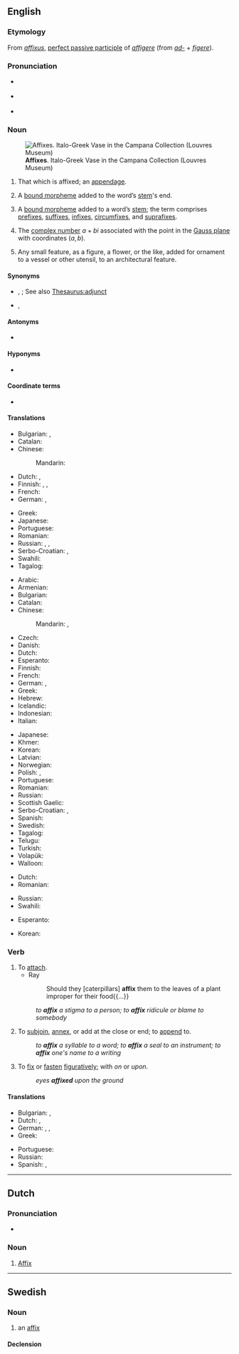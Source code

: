 {{also|Affix}}
==English==
{{wikipedia}}

===Etymology===
From {{etyl|la|en}} ''[[affixus]]'', [[perfect passive participle]] of ''[[affigere]]'' (from ''[[ad-]]'' + ''[[figere]]'').

===Pronunciation===
* {{a|noun}} {{IPA|/ˈæ.fɪks/|lang=en}}
* {{a|verb}} {{IPA|/ə.ˈfɪks/|lang=en}}
* {{rhymes|ɪks|lang=en}}

===Noun===
{{en-noun|es}}
[[File:Image from page 125 of The Century dictionary and cyclopedia (1897) (14598506588).jpg|thumb|upright|'''Affixes'''. Italo-Greek Vase in the Campana Collection (Louvres Museum)]]

# That which is affixed; an [[appendage]].
# {{lb|en|linguistic morphology}} A [[bound morpheme]] added to the word’s [[stem]]'s end.
# {{lb|en|linguistic morphology}} A [[bound morpheme]] added to a word’s [[stem]]; the term comprises [[prefix]]es, [[suffix]]es, [[infix]]es, [[circumfix]]es, and [[suprafix]]es.
# {{lb|en|mathematics}} The [[complex number]] <math>a+bi</math> associated with the point in the [[Gauss plane]] with coordinates <math>(a,b)</math>.
# {{lb|en|decorative art}} Any small feature, as a figure, a flower, or the like, added for ornament to a vessel or other utensil, to an architectural feature.

====Synonyms====
* {{sense|that which is affixed}} {{l|en|addition}}, {{l|en|supplement}}; See also [[Thesaurus:adjunct]]
* {{sense|linguistics: bound morpheme added at end}} {{l|en|suffix}}, {{l|en|postfix}}

====Antonyms====
* {{sense|linguistics: bound morpheme added to a word’s stem}} {{l|en|nonaffix}}

====Hyponyms====
* {{affixes}}

====Coordinate terms====
* {{l|en|clitic}}

====Translations====
{{trans-top|that which is affixed}}
* Bulgarian: {{t+|bg|прибавка}}, {{t+|bg|придатък}}
* Catalan: {{t+|ca|afix|m}}
* Chinese:
*: Mandarin: {{t+|cmn|附加物|tr=fùjiāwù|sc=Hani}}
* Dutch: {{t+|nl|affix|n}}, {{t+|nl|aanhangsel|n}}
* Finnish: {{t+|fi|lisä}}, {{t+|fi|lisäke}}, {{t+|fi|uloke}}
* French: {{t+|fr|affixe|f}}
* German: {{t+|de|Anhang|m}}, {{t+|de|Anhängsel|n}}
{{trans-mid}}
* Greek: {{t+|el|προσθήκη|f}}
* Japanese: {{t|ja|付属物|tr=ふぞくぶつ, fuzokubutsu|sc=Jpan}}
* Portuguese: {{t+|pt|afixo|m}}
* Romanian: {{t+|ro|afix|n}}
* Russian: {{t+|ru|добавле́ние|n}}, {{t+|ru|дополне́ние|n}}, {{t+|ru|прида́ток|n}}
* Serbo-Croatian: {{t|sh|додатак|m}}, {{t+|sh|dodatak|m}}
* Swahili: {{t+|sw|kiambishi}}
* Tagalog: {{t+|tl|maylapi}}
{{trans-bottom}}

{{trans-see|suffix}}

{{trans-top|linguistics: a bound morpheme added to a word’s stem}}
* Arabic: {{t|ar|أَفِكْس}}
* Armenian: {{t+|hy|ածանց}}
* Bulgarian: {{t+|bg|наставка}}
* Catalan: {{t+|ca|afix|m}}
* Chinese:
*: Mandarin: {{t+|cmn|詞綴|sc=Hani}}, {{t+|cmn|词缀|tr=cízhuì|sc=Hani}}
* Czech: {{t|cs|afix|m}}
* Danish: {{t|da|affiks}}
* Dutch: {{t+|nl|affix|n}}
* Esperanto: {{t|eo|afikso}}
* Finnish: {{t+|fi|affiksi}}
* French: {{t+|fr|affixe|f}}
* German: {{t+|de|Affix|n}}, {{t|de|Zusatzsilbe|f}}
* Greek: {{t+|el|παράθημα|n}}
* Hebrew: {{t+|he|מוּסָפִית|m|tr=musafít}}
* Icelandic: {{t|is|aðskeyti}}
* Indonesian: {{t+|id|imbuhan}}
* Italian: {{t+|it|confisso|m}}
{{trans-mid}}
* Japanese: {{t+|ja|接辞|tr=せつじ, setsuji}}
* Khmer: {{t+|km|ផ្នត់|tr=phnott|sc=Khmr}}
* Korean: {{t+|ko|접사}}
* Latvian: {{t|lv|dēklis|m}} {{qualifier|dated}}
* Norwegian: {{t+|no|affiks|n}}
* Polish: {{t|pl|formant|m}}, {{t+|pl|zrostek|m}}
* Portuguese: {{t+|pt|afixo|m}}
* Romanian: {{t+|ro|afix|n}}
* Russian: {{t+|ru|а́ффикс|m}}
* Scottish Gaelic: {{t|gd|leasachan|m}}
* Serbo-Croatian: {{t|sh|афикс|m}}, {{t+|sh|afiks|m}}
* Spanish: {{t+|es|afijo|m}}
* Swedish: {{t+|sv|affix|n}}
* Tagalog: {{t+|tl|panlapi}}
* Telugu: {{t+|te|ప్రత్యయము}}
* Turkish: {{t+|tr|ek}}
* Volapük: {{t+|vo|yümot}}
* Walloon: {{t+|wa|stitchete|f}} {{qualifier|neologism}}
{{trans-bottom}}

{{trans-top|mathematics: the complex number associated to a point}}
* Dutch: {{t+|nl|affix|n}}
* Romanian: {{t+|ro|afix|n}}
{{trans-mid}}
* Russian: {{t+|ru|а́ффикс|m}}
* Swahili: {{t+|sw|kiambishi}}
{{trans-bottom}}

{{checktrans-top}}
* Esperanto: {{t-check|eo|afikso}}
{{trans-mid}}
* Korean: {{t-check|ko|첨부물|tr=cheombumul|sc=Kore}}
{{trans-bottom}}

===Verb===
{{en-verb|es}}

# To [[attach]].
#* Ray
#*: Should they [caterpillars] '''affix''' them to the leaves of a plant improper for their food{{...}}
#: ''to '''affix''' a stigma to a person; to '''affix''' ridicule or blame to somebody''
# To [[subjoin]], [[annex]], or add at the close or end; to [[append]] to.
#: ''to '''affix''' a syllable to a word; to '''affix''' a seal to an instrument; to '''affix''' one's name to a writing''
# To [[fix]] or [[fasten]] [[figuratively]]; with ''on'' or ''upon''.
#: ''eyes '''affixed''' upon the ground''
#: {{rfquotek|Spenser}}

====Translations====
{{trans-top|to attach}}
* Bulgarian: {{t+|bg|прикрепям}}, {{t+|bg|закрепвам}}
* Dutch: {{t+|nl|vastmaken}} {{t+|nl|aan}}, {{t+|nl|aanhangen}}
* German: {{t+|de|befestigen}}, {{t+|de|anheften}}, {{t+|de|anbringen}}
* Greek: {{t+|el|κολλώ}}
{{trans-mid}}
* Portuguese: {{t+|pt|afixar}}
* Russian: {{t+|ru|прикрепля́ть}}
* Spanish: {{t+|es|fijar}}, {{t+|es|pegar}}
{{trans-bottom}}

----

==Dutch==

===Pronunciation===
* {{audio|Nl-affix.ogg|Audio|lang=nl}}

===Noun===
{{nl-noun|n|-en|affixje}}

# [[#English|Affix]] {{gloss|linguistics and mathematics}}

----

==Swedish==

===Noun===
{{sv-noun|n}}

# an [[#English|affix]]

====Declension====
{{sv-infl-noun-n-zero|genitive=}}